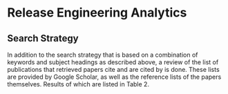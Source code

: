 # Release Engineering Analytics

## Search Strategy
In addition to the search strategy that is based on a combination of keywords and subject headings as described above, a review of the list of publications that retrieved papers cite and are cited by is done. 
These lists are provided by Google Scholar, as well as the reference lists of the papers themselves.
Results of which are listed in Table 2.
